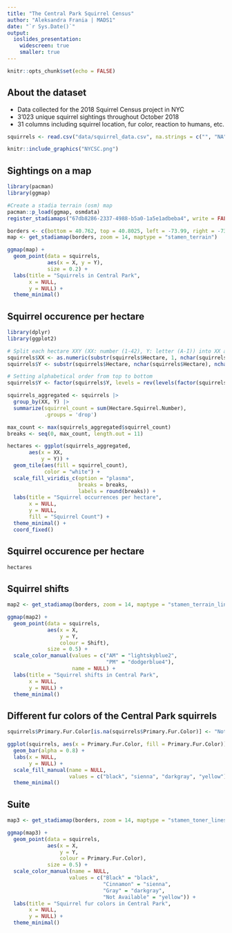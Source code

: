 ```yaml
---
title: "The Central Park Squirrel Census"
author: "Aleksandra Frania | MADS1"
date: "`r Sys.Date()`"
output:
  ioslides_presentation:
    widescreen: true
    smaller: true
---
```


```r
knitr::opts_chunk$set(echo = FALSE)
```

## About the dataset

- Data collected for the 2018 Squirrel Census project in NYC
- 3'023 unique squirrel sightings throughout October 2018
- 31 columns including squirrel location, fur color, reaction to humans, etc.

```r
squirrels <- read.csv("data/squirrel_data.csv", na.strings = c("", "NA"))

knitr::include_graphics("NYCSC.png")
```

## Sightings on a map

```r
library(pacman)
library(ggmap)

#Create a stadia terrain (osm) map
pacman::p_load(ggmap, osmdata)
register_stadiamaps("67db8286-2337-4988-b5a0-1a5e1adbeba4", write = FALSE)

borders <- c(bottom = 40.762, top = 40.8025, left = -73.99, right = -73.94)
map <- get_stadiamap(borders, zoom = 14, maptype = "stamen_terrain")

ggmap(map) +
  geom_point(data = squirrels, 
             aes(x = X, y = Y), 
             size = 0.2) +
  labs(title = "Squirrels in Central Park", 
       x = NULL, 
       y = NULL) +
  theme_minimal()
```
## Squirrel occurence per hectare

```r
library(dplyr)
library(ggplot2)

# Split each hectare XXY (XX: number (1-42), Y: letter (A-I)) into XX and Y
squirrels$XX <- as.numeric(substr(squirrels$Hectare, 1, nchar(squirrels$Hectare) - 1))
squirrels$Y <- substr(squirrels$Hectare, nchar(squirrels$Hectare), nchar(squirrels$Hectare))

# Setting alphabetical order from top to bottom 
squirrels$Y <- factor(squirrels$Y, levels = rev(levels(factor(squirrels$Y))))

squirrels_aggregated <- squirrels |> 
  group_by(XX, Y) |> 
  summarize(squirrel_count = sum(Hectare.Squirrel.Number), 
            .groups = 'drop')

max_count <- max(squirrels_aggregated$squirrel_count)
breaks <- seq(0, max_count, length.out = 11)

hectares <- ggplot(squirrels_aggregated, 
       aes(x = XX, 
           y = Y)) +
  geom_tile(aes(fill = squirrel_count), 
            color = "white") +
  scale_fill_viridis_c(option = "plasma", 
                       breaks = breaks, 
                       labels = round(breaks)) +
  labs(title = "Squirrel occurrences per hectare",
       x = NULL,
       y = NULL,
       fill = "Squirrel Count") +
  theme_minimal() +
  coord_fixed()
```

## Squirrel occurence per hectare

```r
hectares
```

## Squirrel shifts

```r
map2 <- get_stadiamap(borders, zoom = 14, maptype = "stamen_terrain_lines")

ggmap(map2) +
  geom_point(data = squirrels, 
             aes(x = X, 
                 y = Y, 
                 colour = Shift), 
             size = 0.5) +
  scale_color_manual(values = c("AM" = "lightskyblue2", 
                                "PM" = "dodgerblue4"),
                     name = NULL) +
  labs(title = "Squirrel shifts in Central Park", 
       x = NULL, 
       y = NULL) +
  theme_minimal()
```

## Different fur colors of the Central Park squirrels 

```r
squirrels$Primary.Fur.Color[is.na(squirrels$Primary.Fur.Color)] <- "Not Available"

ggplot(squirrels, aes(x = Primary.Fur.Color, fill = Primary.Fur.Color)) +
  geom_bar(alpha = 0.8) +
  labs(x = NULL,
       y = NULL) +
  scale_fill_manual(name = NULL,
                    values = c("black", "sienna", "darkgray", "yellow")) +
  theme_minimal()
```
## Suite

```r
map3 <- get_stadiamap(borders, zoom = 14, maptype = "stamen_toner_lines")

ggmap(map3) +
  geom_point(data = squirrels, 
             aes(x = X, 
                 y = Y, 
                 colour = Primary.Fur.Color), 
             size = 0.5) +
  scale_color_manual(name = NULL,
                    values = c("Black" = "black", 
                               "Cinnamon" = "sienna", 
                               "Gray" = "darkgray", 
                               "Not Available" = "yellow")) +
  labs(title = "Squirrel fur colors in Central Park", 
       x = NULL, 
       y = NULL) +
  theme_minimal()

```






